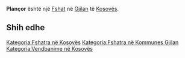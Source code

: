 {{Fshat në Kosovës
 | Emri                = Plançor
| sqi_N_name = Plançor
| sqi_N_FULL_NAME_RO = Plançor
| sqi_N_FULL_NAME_ND_RO = Plancor
| sqi_N_SORT_NAME_RG = PLANCOR
| sqi_N_FULL_NAME_RG = Plançor
| sqi_N_FULL_NAME_ND_RG = Plancor
| sqi_V_name = Pliançar
| sqi_V_FULL_NAME_RO = Pliançar
| sqi_V_FULL_NAME_ND_RO = Pliancar
| sqi_V_SORT_NAME_RG = PLIANCAR
| sqi_V_FULL_NAME_RG = Pliançar
| sqi_V_FULL_NAME_ND_RG = Pliancar
| srp_N_name = Pljančor
| srp_N_FULL_NAME_RO = Pljančor
| srp_N_FULL_NAME_ND_RO = Pljancor
| srp_N_SORT_NAME_RG = PLJANCOR
| srp_N_FULL_NAME_RG = Pljančor
| srp_N_FULL_NAME_ND_RG = Pljancor
| srp_NS_name = Пљанћор
| srp_NS_FULL_NAME_RO = Пљанћор
| srp_NS_FULL_NAME_ND_RO = Пљанћор
| srp_NS_SORT_NAME_RG = ПЉАНЋОР
| srp_NS_FULL_NAME_RG = Пљанћор
| srp_NS_FULL_NAME_ND_RG = Пљанћор
| srp_V_name = Pjančor
| srp_V_FULL_NAME_RO = Pjančor
| srp_V_FULL_NAME_ND_RO = Pjancor
| srp_V_SORT_NAME_RG = PJANCOR
| srp_V_FULL_NAME_RG = Pjančor
| srp_V_FULL_NAME_ND_RG = Pjancor

 | Emri (Rasa dhanore) = 
 | Figura              = 
 | Shteti              = Kosovo
 | Komuna              = Gjilan
 | Kodi postar         = 
 | Sipërfaqja          = 

 | Popullsia           = 

 | Regj. i popullsisë  = 
 | Dend. e popullsisë  = 
 | Faqja zyrtare       = 
 <!--- Koordinatat ----> 
 | Gjerësia            = 42.445278
 | Gjatësia            = 20.360833
 | Lartësia            = 
}}
'''Plançor''' është një [[Fshat]] në [[Gjilan]] të [[Kosovës]].

<!-- == Gjeografia == -->
<!-- == Historia == -->
<!-- == Demografia == -->
== Shih edhe ==
{{Komuna Gjilan}}
{{Kosovo-Administrata-Cung}}

[[Kategoria:Fshatra në Kosovës]]
[[Kategoria:Fshatra në Kommunes Gjilan]]
[[Kategoria:Vendbanime në Kosovës]]